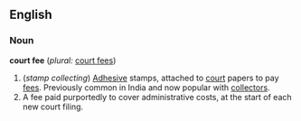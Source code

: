 ==English==

===Noun===
'''court fee''' (''plural:'' [[court fees]])
# (''stamp collecting'') [[Adhesive]] stamps, attached to [[court]] papers to pay [[fee]]s.  Previously common in India and now popular with [[collector]]s.
# A fee paid purportedly to cover administrative costs, at the start of each new court filing.